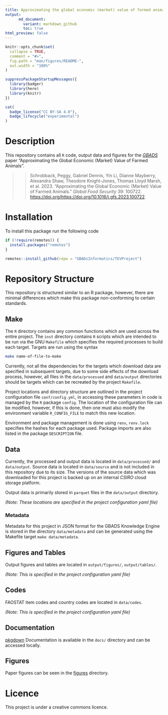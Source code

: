 ```yaml
---
title: Approximating the global economic (market) value of farmed animals
output: 
      md_document:
        variant: markdown_github
        toc: true 
html_preview: false
---
```


<!-- README.md is generated from README.Rmd. Please edit that file -->

```r
knitr::opts_chunk$set(
  collapse = TRUE,
  comment = "#>",
  fig.path = "man/figures/README-",
  out.width = "100%"
)
```

```r
suppressPackageStartupMessages({
  library(badger)
  library(here)
  library(knitr)
})
``` 

```r
cat(
  badge_license("CC BY-SA 4.0"),
  badge_lifecycle("experimental")
)
```



# Description
 
This repository contains all `R` code, output data and figures for the 
[*GBADS*](https://animalhealthmetrics.org/) paper 
"Approximating the Global Economic (Market) Value of Farmed Animals".

>> Schrobback, Peggy, Gabriel Dennis, Yin Li, Dianne Mayberry, Alexandra
>> Shaw, Theodore Knight-Jones, Thomas Lloyd Marsh, et al. 2023.
>> “Approximating the Global Economic (Market) Value of Farmed Animals.”
>> *Global Food Security* 39: 100722.
>> <https://doi.org/https://doi.org/10.1016/j.gfs.2023.100722>.
 

# Installation 

To install this package run the following code 

```r
if (!require(remotes)) {
  install.packages("remotes")
}

remotes::install_github(repo = "GBADsInformatics/TEVProject")
```

# Repository Structure 

This repository is structured similar to an R package, however, there are
minimal differences which make this package non-conforming to certain standards.

## Make

The `R` directory contains any common functions which are used across the entire
project. The `inst` directory contains `R` scripts which are intended to be run
via the GNU `Makefile` which specifies the required processes to build each
target. Targets are run using the syntax

```bash
make name-of-file-to-make
```

Currently, not all the dependencies for the targets which download data are
specified in subsequent targets, due to some side effects of the download
process, however, all files in the `data/processed` and `data/output`
directories should be targets which can be recreated by the project `Makefile`. 


Project locations and directory structure are outlined in the project
configuration file `conf/config.yml`, in accessing these parameters in code is
managed by the `R` package `config`. The location of the configuration file can
be modified, however, if this is done, then one must also modify the environment
variable `R_CONFIG_FILE` to match this new location.
 
Environment and package management is done using `renv`, `renv.lock` specifies
the hashes for each package used.  Package imports are also listed in the
package `DESCRIPTION` file.

## Data 


Currently, the processed and output data is located in `data/processed/` and
`data/output`. Source data is located in `data/source` and is not included in
this repository due to its size.  The versions of the source data which was downloaded for
this project is backed up on an internal *CSIRO* cloud storage platform.


Output data is primarily stored in `parquet` files in the `data/output`
directory.

*(Note: These locations are specified in the project configuration yaml file)*

### Metadata 

Metadata for this project in JSON format for the GBADS Knowledge Engine 
is stored in the directory `data/metadata` and can be 
generated using the Makefile target `make data/metadata`. 


## Figures and Tables 

Output figures and tables are located in `output/figures/`, `output/tables/`. 

*(Note: This is specified in the project configuration yaml file)*

## Codes 

FAOSTAT item codes and country codes are located in `data/codes`. 

*(Note: This is specified in the project configuration yaml file)*

##  Documentation

[pkgdown](https://pkgdown.r-lib.org/) Documentation is available in the 
`docs/` directory and can be accessed locally.

## Figures 

Paper figures can be seen in the [figures](output/figures/README.md) directory.
 
# Licence 
 
This project is under a creative commons licence.


